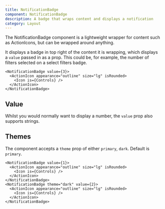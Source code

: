 ```yaml
---
title: NotificationBadge
component: NotificationBadge
description: A badge that wraps content and displays a notification
category: Layout
---
```


The NotificationBadge component is a lightweight wrapper for content such as ActionIcons, but can be wrapped around anything.

It displays a badge in top right of the content it is wrapping, which displays a `value` passed in as a prop. This could be, for example, the number of filters selected on a select filters badge.

```tsx preview
<NotificationBadge value={3}>
  <ActionIcon appearance="outline" size="lg" isRounded>
    <Icon is={Controls} />
  </ActionIcon>
</NotificationBadge>
```

## Value

Whilst you would normally want to display a number, the `value` prop also supports strings.

## Themes

The component accepts a `theme` prop of either `primary`, `dark`. Default is `primary`.

```tsx preview
<NotificationBadge value={1}>
  <ActionIcon appearance="outline" size="lg" isRounded>
    <Icon is={Controls} />
  </ActionIcon>
</NotificationBadge>
<NotificationBadge theme="dark" value={2}>
  <ActionIcon appearance="outline" size="lg" isRounded>
    <Icon is={Controls} />
  </ActionIcon>
</NotificationBadge>
```
